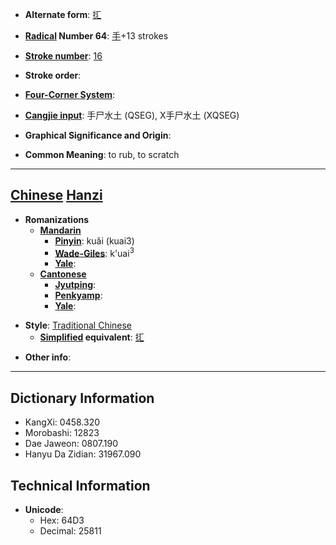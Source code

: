 * '''Alternate form''': [[㧟]]

* '''[[Wiktionary:Chinese radical index| Radical]] Number 64''': [[Wiktionary:Chinese radical index 手|手]]+13 strokes

* '''[[Wiktionary:Chinese total strokes index|Stroke number]]''': [[Wiktionary:Chinese total strokes index 16|16]]

* '''Stroke order''': 

* '''[[Wiktionary:Chinese four corner index|Four-Corner System]]''': 

* '''[[Wiktionary:Chinese Cangjie index|Cangjie input]]''': 手尸水土 (QSEG), X手尸水土 (XQSEG)

* '''Graphical Significance and Origin''': 

* '''Common Meaning''': to rub, to scratch

----

== [[Chinese]] [[Hanzi]] ==

* '''Romanizations'''
** '''[[Mandarin]]'''
*** '''[[Pinyin]]''': kuǎi (kuai3)
*** '''[[Wade-Giles]]''': k'uai<sup>3</sup>
*** '''[[Yale]]''': 
** '''[[Cantonese]]'''
*** '''[[Jyutping]]''':
*** '''[[Penkyamp]]''': 
*** '''[[Yale]]''': 

* '''Style''': [[Traditional Chinese]] 
** '''[[Simplified Chinese|Simplified]] equivalent''': [[㧟]]

* '''Other info''': 

----

== Dictionary Information ==

* KangXi: 0458.320
* Morobashi: 12823
* Dae Jaweon: 0807.190
* Hanyu Da Zidian: 31967.090

== Technical Information ==

* '''Unicode''':
** Hex: 64D3
** Decimal: 25811